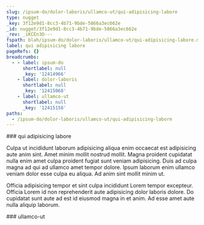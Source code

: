 ```yaml
---
slug: /ipsum-do/dolor-laboris/ullamco-ut/qui-adipisicing-labore
type: nugget
_key: 3f12e9d1-8cc3-4b71-9bde-5866a3ec662e
_id: nugget/3f12e9d1-8cc3-4b71-9bde-5866a3ec662e
_rev: _iKCEn3O---
fspath: blah/ipsum-do/dolor-laboris/ullamco-ut/qui-adipisicing-labore.md
label: qui adipisicing labore
pageRefs: {}
breadcrumbs:
  - - label: ipsum-do
      shortlabel: null
      _key: '12414966'
    - label: dolor-laboris
      shortlabel: null
      _key: '12415068'
    - label: ullamco-ut
      shortlabel: null
      _key: '12415158'
paths:
  - /ipsum-do/dolor-laboris/ullamco-ut/qui-adipisicing-labore
---
```


<NuggetArea>
<Nugget slug="/ipsum-do/dolor-laboris/ullamco-ut/qui-adipisicing-labore" type="nugget" _key="3f12e9d1-8cc3-4b71-9bde-5866a3ec662e" _id="nugget/3f12e9d1-8cc3-4b71-9bde-5866a3ec662e" _rev="_iKCEn3O---" fspath="blah/ipsum-do/dolor-laboris/ullamco-ut/qui-adipisicing-labore.md" label="qui adipisicing labore" paths="/ipsum-do/dolor-laboris/ullamco-ut/qui-adipisicing-labore">
<NuggetBody>
### qui adipisicing labore

Culpa ut incididunt laborum adipisicing aliqua enim occaecat est adipisicing aute anim sint. Amet minim mollit nostrud mollit. Magna proident cupidatat nulla enim amet culpa proident fugiat sunt veniam adipisicing. Duis ad culpa magna ad qui ad ullamco amet tempor dolore. Ipsum laborum enim ullamco veniam dolor esse culpa eu aliqua. Ad anim sint mollit minim ut.

Officia adipisicing tempor et sint culpa incididunt Lorem tempor excepteur. Officia Lorem id non reprehenderit aute adipisicing dolor laboris dolore. Do cupidatat sunt aute ad est id eiusmod magna in et anim. Ad esse amet aute nulla aliquip laborum.

</NuggetBody>
<Breadcrumbs>
<Crumbs>
<Crumb _key="12414966" label="ipsum-do" /><Crumb _key="12415068" label="dolor-laboris" /><Crumb _key="12415158" label="ullamco-ut" />
</Crumbs>
</Breadcrumbs>
</Nugget>

<NuggetsInbound>
</NuggetsInbound>
<NuggetsOutbound>
</NuggetsOutbound>
</NuggetArea>
<PassagesInbound>
<Passage direction="inbound" type="passage" _key="12415158" _id="passage/12415158" _rev="_iKCEn3K---" label="ullamco-ut" passage="ullamco-ut" fspath="blah/ipsum-do/dolor-laboris/ullamco-ut" paths="/ipsum-do/dolor-laboris/ullamco-ut" slug="/ipsum-do/dolor-laboris/ullamco-ut">
<NuggetBody>
### ullamco-ut

</NuggetBody>
<Breadcrumbs>
<Crumbs>
<Crumb _key="12414966" label="ipsum-do" /><Crumb _key="12415068" label="dolor-laboris" />
</Crumbs>
</Breadcrumbs>
</Passage>

</PassagesInbound>
<PassagesOutbound>
</PassagesOutbound>